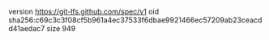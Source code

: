 version https://git-lfs.github.com/spec/v1
oid sha256:c69c3c3f08cf5b961a4ec37533f6dbae9921466ec57209ab23ceacdd41aedac7
size 949

